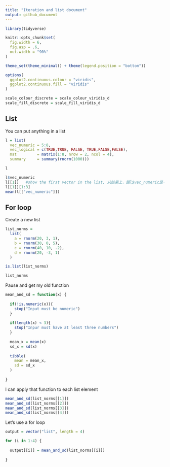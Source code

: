 ```yaml
---
title: "Iteration and list document"
output: github_document
---
```


```r
library(tidyverse)

knitr::opts_chunk$set(
  fig.width = 6,
  fig.asp = .6,
  out.width = "90%"
)

theme_set(theme_minimal() + theme(legend.position = "bottom"))

options(
  ggplot2.continuous.colour = "viridis",
  ggplot2.continuous.fill = "viridis"
)

scale_colour_discrete = scale_colour_viridis_d
scale_fill_discrete = scale_fill_viridis_d
```

## List

You can put anything in a list

```r
l = list(
  vec_numeric = 5:8,
  vec_logical = c(TRUE,TRUE, FALSE, TRUE,FALSE,FALSE),
  mat         = matrix(1:8, nrow = 2, ncol = 4),
  summary     = summary(rnorm(1000)))

l
```

```r
l$vec_numeric
l[[1]]   #show the first vector in the list, 从结果上，跟l$vec_numeric是一样的
l[[1]][1:3]
mean(l[["vec_numeric"]])
```

## For loop

Create a new list

```r
list_norms = 
  list(
    a = rnorm(20, 3, 1),
    b = rnorm(30, 0, 5),
    c = rnorm(40, 10, .2),
    d = rnorm(20, -3, 1)
  )

is.list(list_norms)

```

```r
list_norms
```

Pause and get my old function

```r
mean_and_sd = function(x) {
  
  if(!is.numeric(x)){
    stop("Input must be numeric")
  }
  
  if(length(x) < 3){
    stop("Inpur must have at least three numbers")
  }
  
  mean_x = mean(x)
  sd_x = sd(x)
  
  tibble(
    mean = mean_x,
    sd = sd_x
  )
 
}
```

I can apply that function to each list element

```r
mean_and_sd(list_norms[[1]])
mean_and_sd(list_norms[[2]])
mean_and_sd(list_norms[[3]])
mean_and_sd(list_norms[[4]])
```

Let's use a for loop

```r
output = vector("list", length = 4)

for (i in 1:4) {
  
  output[[i]] = mean_and_sd(list_norms[[i]])
  
}
```

